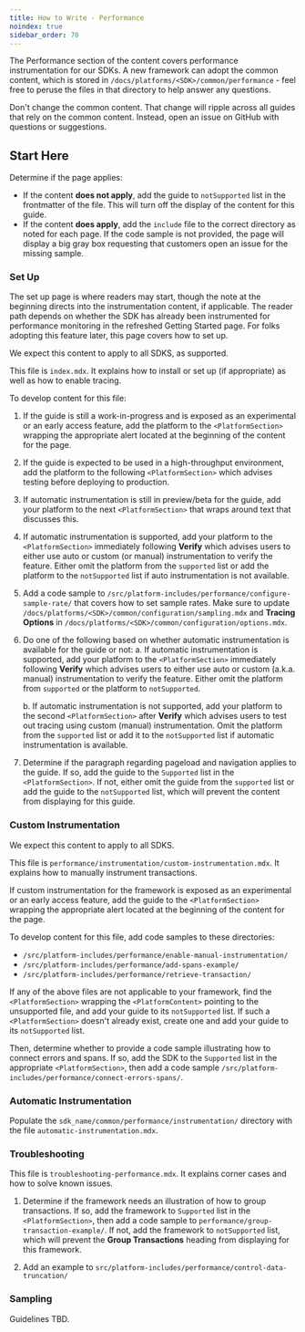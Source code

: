 ```yaml
---
title: How to Write - Performance
noindex: true
sidebar_order: 70
---
```


The Performance section of the content covers performance instrumentation for our SDKs. A new framework can adopt the common content, which is stored in `/docs/platforms/<SDK>/common/performance` - feel free to peruse the files in that directory to help answer any questions.

<Alert >

Don't change the common content. That change will ripple across all guides that rely on the common content. Instead, open an issue on GitHub with questions or suggestions.

</Alert >

## Start Here

Determine if the page applies:

- If the content **does not apply**, add the guide to `notSupported` list in the frontmatter of the file. This will turn off the display of the content for this guide.
- If the content **does apply**, add the `include` file to the correct directory as noted for each page. If the code sample is not provided, the page will display a big gray box requesting that customers open an issue for the missing sample.

### Set Up

The set up page is where readers may start, though the note at the beginning directs into the instrumentation content, if applicable. The reader path depends on whether the SDK has already been instrumented for performance monitoring in the refreshed Getting Started page. For folks adopting this feature later, this page covers how to set up.

We expect this content to apply to all SDKS, as supported.

This file is `index.mdx`. It explains how to install or set up (if appropriate) as well as how to enable tracing.

To develop content for this file:

1. If the guide is still a work-in-progress and is exposed as an experimental or an early access feature, add the platform to the `<PlatformSection>` wrapping the appropriate alert located at the beginning of the content for the page.

1. If the guide is expected to be used in a high-throughput environment, add the platform to the following `<PlatformSection>` which advises testing before deploying to production.

1. If automatic instrumentation is still in preview/beta for the guide, add your platform to the next `<PlatformSection>` that wraps around text that discusses this.

1. If automatic instrumentation is supported, add your platform to the `<PlatformSection>` immediately following **Verify** which advises users to either use auto or custom (or manual) instrumentation to verify the feature. Either omit the platform from the `supported` list or add the platform to the `notSupported` list if auto instrumentation is not available.

1. Add a code sample to `/src/platform-includes/performance/configure-sample-rate/` that covers how to set sample rates. Make sure to update `/docs/platforms/<SDK>/common/configuration/sampling.mdx` and **Tracing Options** in `/docs/platforms/<SDK>/common/configuration/options.mdx`.

1. Do one of the following based on whether automatic instrumentation is available for the guide or not:
   a. If automatic instrumentation is supported, add your platform to the `<PlatformSection>` immediately following **Verify** which advises users to either use auto or custom (a.k.a. manual) instrumentation to verify the feature. Either omit the platform from `supported` or the platform to `notSupported`.

   b. If automatic instrumentation is not supported, add your platform to the second `<PlatformSection>` after **Verify** which advises users to test out tracing using custom (manual) instrumentation. Omit the platform from the `supported` list or add it to the `notSupported` list if automatic instrumentation is available.

1. Determine if the paragraph regarding pageload and navigation applies to the guide. If so, add the guide to the `Supported` list in the `<PlatformSection>`. If not, either omit the guide from the `supported` list or add the guide to the `notSupported` list, which will prevent the content from displaying for this guide.

### Custom Instrumentation

We expect this content to apply to all SDKS.

This file is `performance/instrumentation/custom-instrumentation.mdx`. It explains how to manually instrument transactions.

If custom instrumentation for the framework is exposed as an experimental or an early access feature, add the guide to the `<PlatformSection>` wrapping the appropriate alert located at the beginning of the content for the page.

To develop content for this file, add code samples to these directories:

- `/src/platform-includes/performance/enable-manual-instrumentation/`
- `/src/platform-includes/performance/add-spans-example/`
- `/src/platform-includes/performance/retrieve-transaction/`

If any of the above files are not applicable to your framework, find the `<PlatformSection>` wrapping the `<PlatformContent>` pointing to the unsupported file, and add your guide to its `notSupported` list. If such a `<PlatformSection>` doesn't already exist, create one and add your guide to its `notSupported` list.

Then, determine whether to provide a code sample illustrating how to connect errors and spans. If so, add the SDK to the `Supported` list in the appropriate `<PlatformSection>`, then add a code sample `/src/platform-includes/performance/connect-errors-spans/`.

### Automatic Instrumentation

Populate the `sdk_name/common/performance/instrumentation/` directory with the file `automatic-instrumentation.mdx`.

### Troubleshooting

This file is `troubleshooting-performance.mdx`. It explains corner cases and how to solve known issues.

1. Determine if the framework needs an illustration of how to group transactions. If so, add the framework to `Supported` list in the `<PlatformSection>`, then add a code sample to `performance/group-transaction-example/`. If not, add the framework to `notSupported` list, which will prevent the **Group Transactions** heading from displaying for this framework.

2. Add an example to `src/platform-includes/performance/control-data-truncation/`

### Sampling

Guidelines TBD.

